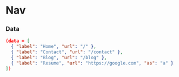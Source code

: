 
<Meta title="Design System/Molecules/Nav" component={Nav} />

# Nav

<ArgsTable of={Nav} />

### Data

```json
(data = [
  { "label": "Home", "url": "/" },
  { "label": "Contact", "url": "/contact" },
  { "label": "Blog", "url": "/blog" },
  { "label": "Resume", "url": "https://google.com", "as": "a" }
])
```

<Canvas>
  <Story name="Main Nav">
    <Nav navItems={data} />
  </Story>
</Canvas>
